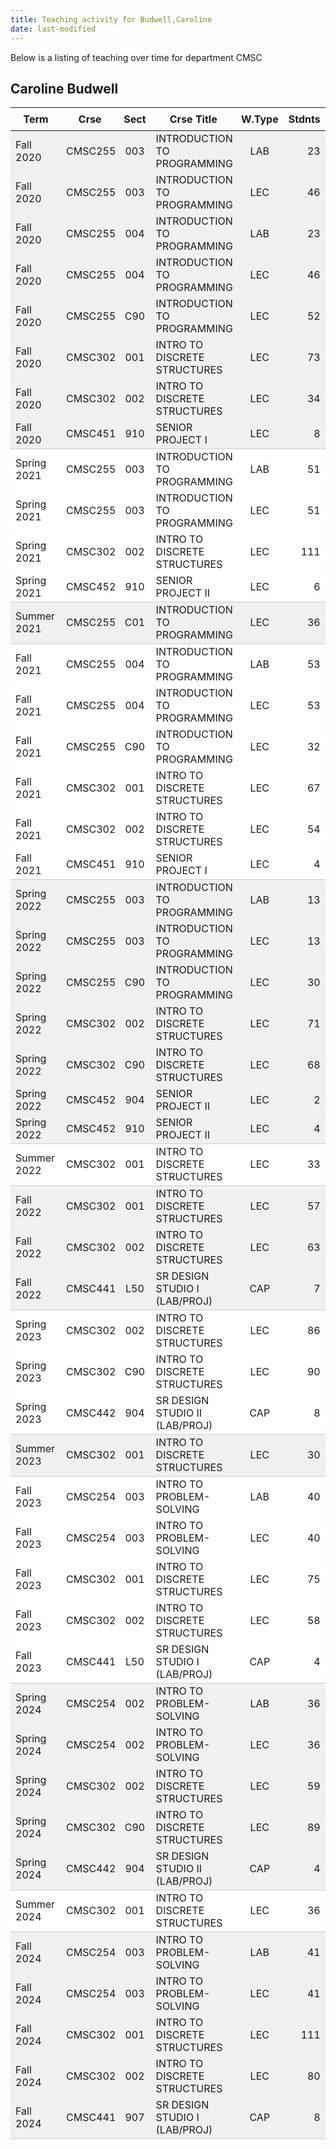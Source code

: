```yaml
---
title: Teaching activity for Budwell,Caroline
date: last-modified
---
```


Below is a listing of teaching over time for department CMSC


## Caroline Budwell

<style type="text/css">
#T_521f6 table {
  width: 100%;
  border-collapse: collapse;
}
#T_521f6 th {
  text-align: center;
  padding: 8px;
}
#T_521f6 td:nth-child(1) {
  padding-right: 10px;
  text-align: left;
}
#T_521f6 td:nth-child(2) {
  padding-right: 5px;
  text-align: left;
}
#T_521f6  td:nth-child(4) {
  padding-right: 5px;
  text-align: left;
}
#T_521f6 td:nth-child(3) {
  text-align: center;
}
#T_521f6  td:nth-child(5) {
  text-align: center;
}
#T_521f6 td:nth-child(6) {
  text-align: right;
}
#T_521f6  td:nth-child(7) {
  text-align: right;
}
#T_521f6_row0_col0, #T_521f6_row0_col1, #T_521f6_row0_col2, #T_521f6_row0_col3, #T_521f6_row0_col4, #T_521f6_row0_col5, #T_521f6_row0_col6, #T_521f6_row1_col0, #T_521f6_row1_col1, #T_521f6_row1_col2, #T_521f6_row1_col3, #T_521f6_row1_col4, #T_521f6_row1_col5, #T_521f6_row1_col6, #T_521f6_row2_col0, #T_521f6_row2_col1, #T_521f6_row2_col2, #T_521f6_row2_col3, #T_521f6_row2_col4, #T_521f6_row2_col5, #T_521f6_row2_col6, #T_521f6_row3_col0, #T_521f6_row3_col1, #T_521f6_row3_col2, #T_521f6_row3_col3, #T_521f6_row3_col4, #T_521f6_row3_col5, #T_521f6_row3_col6, #T_521f6_row4_col0, #T_521f6_row4_col1, #T_521f6_row4_col2, #T_521f6_row4_col3, #T_521f6_row4_col4, #T_521f6_row4_col5, #T_521f6_row4_col6, #T_521f6_row5_col0, #T_521f6_row5_col1, #T_521f6_row5_col2, #T_521f6_row5_col3, #T_521f6_row5_col4, #T_521f6_row5_col5, #T_521f6_row5_col6, #T_521f6_row6_col0, #T_521f6_row6_col1, #T_521f6_row6_col2, #T_521f6_row6_col3, #T_521f6_row6_col4, #T_521f6_row6_col5, #T_521f6_row6_col6, #T_521f6_row19_col0, #T_521f6_row19_col1, #T_521f6_row19_col2, #T_521f6_row19_col3, #T_521f6_row19_col4, #T_521f6_row19_col5, #T_521f6_row19_col6, #T_521f6_row20_col0, #T_521f6_row20_col1, #T_521f6_row20_col2, #T_521f6_row20_col3, #T_521f6_row20_col4, #T_521f6_row20_col5, #T_521f6_row20_col6, #T_521f6_row21_col0, #T_521f6_row21_col1, #T_521f6_row21_col2, #T_521f6_row21_col3, #T_521f6_row21_col4, #T_521f6_row21_col5, #T_521f6_row21_col6, #T_521f6_row22_col0, #T_521f6_row22_col1, #T_521f6_row22_col2, #T_521f6_row22_col3, #T_521f6_row22_col4, #T_521f6_row22_col5, #T_521f6_row22_col6, #T_521f6_row23_col0, #T_521f6_row23_col1, #T_521f6_row23_col2, #T_521f6_row23_col3, #T_521f6_row23_col4, #T_521f6_row23_col5, #T_521f6_row23_col6, #T_521f6_row24_col0, #T_521f6_row24_col1, #T_521f6_row24_col2, #T_521f6_row24_col3, #T_521f6_row24_col4, #T_521f6_row24_col5, #T_521f6_row24_col6, #T_521f6_row27_col0, #T_521f6_row27_col1, #T_521f6_row27_col2, #T_521f6_row27_col3, #T_521f6_row27_col4, #T_521f6_row27_col5, #T_521f6_row27_col6, #T_521f6_row28_col0, #T_521f6_row28_col1, #T_521f6_row28_col2, #T_521f6_row28_col3, #T_521f6_row28_col4, #T_521f6_row28_col5, #T_521f6_row28_col6, #T_521f6_row39_col0, #T_521f6_row39_col1, #T_521f6_row39_col2, #T_521f6_row39_col3, #T_521f6_row39_col4, #T_521f6_row39_col5, #T_521f6_row39_col6, #T_521f6_row40_col0, #T_521f6_row40_col1, #T_521f6_row40_col2, #T_521f6_row40_col3, #T_521f6_row40_col4, #T_521f6_row40_col5, #T_521f6_row40_col6, #T_521f6_row41_col0, #T_521f6_row41_col1, #T_521f6_row41_col2, #T_521f6_row41_col3, #T_521f6_row41_col4, #T_521f6_row41_col5, #T_521f6_row41_col6, #T_521f6_row42_col0, #T_521f6_row42_col1, #T_521f6_row42_col2, #T_521f6_row42_col3, #T_521f6_row42_col4, #T_521f6_row42_col5, #T_521f6_row42_col6, #T_521f6_row45_col0, #T_521f6_row45_col1, #T_521f6_row45_col2, #T_521f6_row45_col3, #T_521f6_row45_col4, #T_521f6_row45_col5, #T_521f6_row45_col6, #T_521f6_row46_col0, #T_521f6_row46_col1, #T_521f6_row46_col2, #T_521f6_row46_col3, #T_521f6_row46_col4, #T_521f6_row46_col5, #T_521f6_row46_col6, #T_521f6_row47_col0, #T_521f6_row47_col1, #T_521f6_row47_col2, #T_521f6_row47_col3, #T_521f6_row47_col4, #T_521f6_row47_col5, #T_521f6_row47_col6, #T_521f6_row48_col0, #T_521f6_row48_col1, #T_521f6_row48_col2, #T_521f6_row48_col3, #T_521f6_row48_col4, #T_521f6_row48_col5, #T_521f6_row48_col6 {
  background-color: #f0f0f0;
  border-bottom: none;
}
#T_521f6_row7_col0, #T_521f6_row7_col1, #T_521f6_row7_col2, #T_521f6_row7_col3, #T_521f6_row7_col4, #T_521f6_row7_col5, #T_521f6_row7_col6, #T_521f6_row12_col0, #T_521f6_row12_col1, #T_521f6_row12_col2, #T_521f6_row12_col3, #T_521f6_row12_col4, #T_521f6_row12_col5, #T_521f6_row12_col6, #T_521f6_row25_col0, #T_521f6_row25_col1, #T_521f6_row25_col2, #T_521f6_row25_col3, #T_521f6_row25_col4, #T_521f6_row25_col5, #T_521f6_row25_col6, #T_521f6_row29_col0, #T_521f6_row29_col1, #T_521f6_row29_col2, #T_521f6_row29_col3, #T_521f6_row29_col4, #T_521f6_row29_col5, #T_521f6_row29_col6, #T_521f6_row33_col0, #T_521f6_row33_col1, #T_521f6_row33_col2, #T_521f6_row33_col3, #T_521f6_row33_col4, #T_521f6_row33_col5, #T_521f6_row33_col6, #T_521f6_row43_col0, #T_521f6_row43_col1, #T_521f6_row43_col2, #T_521f6_row43_col3, #T_521f6_row43_col4, #T_521f6_row43_col5, #T_521f6_row43_col6, #T_521f6_row49_col0, #T_521f6_row49_col1, #T_521f6_row49_col2, #T_521f6_row49_col3, #T_521f6_row49_col4, #T_521f6_row49_col5, #T_521f6_row49_col6 {
  background-color: #f0f0f0;
  border-bottom: 1px solid #ccc;
}
#T_521f6_row8_col0, #T_521f6_row8_col1, #T_521f6_row8_col2, #T_521f6_row8_col3, #T_521f6_row8_col4, #T_521f6_row8_col5, #T_521f6_row8_col6, #T_521f6_row9_col0, #T_521f6_row9_col1, #T_521f6_row9_col2, #T_521f6_row9_col3, #T_521f6_row9_col4, #T_521f6_row9_col5, #T_521f6_row9_col6, #T_521f6_row10_col0, #T_521f6_row10_col1, #T_521f6_row10_col2, #T_521f6_row10_col3, #T_521f6_row10_col4, #T_521f6_row10_col5, #T_521f6_row10_col6, #T_521f6_row13_col0, #T_521f6_row13_col1, #T_521f6_row13_col2, #T_521f6_row13_col3, #T_521f6_row13_col4, #T_521f6_row13_col5, #T_521f6_row13_col6, #T_521f6_row14_col0, #T_521f6_row14_col1, #T_521f6_row14_col2, #T_521f6_row14_col3, #T_521f6_row14_col4, #T_521f6_row14_col5, #T_521f6_row14_col6, #T_521f6_row15_col0, #T_521f6_row15_col1, #T_521f6_row15_col2, #T_521f6_row15_col3, #T_521f6_row15_col4, #T_521f6_row15_col5, #T_521f6_row15_col6, #T_521f6_row16_col0, #T_521f6_row16_col1, #T_521f6_row16_col2, #T_521f6_row16_col3, #T_521f6_row16_col4, #T_521f6_row16_col5, #T_521f6_row16_col6, #T_521f6_row17_col0, #T_521f6_row17_col1, #T_521f6_row17_col2, #T_521f6_row17_col3, #T_521f6_row17_col4, #T_521f6_row17_col5, #T_521f6_row17_col6, #T_521f6_row30_col0, #T_521f6_row30_col1, #T_521f6_row30_col2, #T_521f6_row30_col3, #T_521f6_row30_col4, #T_521f6_row30_col5, #T_521f6_row30_col6, #T_521f6_row31_col0, #T_521f6_row31_col1, #T_521f6_row31_col2, #T_521f6_row31_col3, #T_521f6_row31_col4, #T_521f6_row31_col5, #T_521f6_row31_col6, #T_521f6_row34_col0, #T_521f6_row34_col1, #T_521f6_row34_col2, #T_521f6_row34_col3, #T_521f6_row34_col4, #T_521f6_row34_col5, #T_521f6_row34_col6, #T_521f6_row35_col0, #T_521f6_row35_col1, #T_521f6_row35_col2, #T_521f6_row35_col3, #T_521f6_row35_col4, #T_521f6_row35_col5, #T_521f6_row35_col6, #T_521f6_row36_col0, #T_521f6_row36_col1, #T_521f6_row36_col2, #T_521f6_row36_col3, #T_521f6_row36_col4, #T_521f6_row36_col5, #T_521f6_row36_col6, #T_521f6_row37_col0, #T_521f6_row37_col1, #T_521f6_row37_col2, #T_521f6_row37_col3, #T_521f6_row37_col4, #T_521f6_row37_col5, #T_521f6_row37_col6 {
  background-color: #ffffff;
  border-bottom: none;
}
#T_521f6_row11_col0, #T_521f6_row11_col1, #T_521f6_row11_col2, #T_521f6_row11_col3, #T_521f6_row11_col4, #T_521f6_row11_col5, #T_521f6_row11_col6, #T_521f6_row18_col0, #T_521f6_row18_col1, #T_521f6_row18_col2, #T_521f6_row18_col3, #T_521f6_row18_col4, #T_521f6_row18_col5, #T_521f6_row18_col6, #T_521f6_row26_col0, #T_521f6_row26_col1, #T_521f6_row26_col2, #T_521f6_row26_col3, #T_521f6_row26_col4, #T_521f6_row26_col5, #T_521f6_row26_col6, #T_521f6_row32_col0, #T_521f6_row32_col1, #T_521f6_row32_col2, #T_521f6_row32_col3, #T_521f6_row32_col4, #T_521f6_row32_col5, #T_521f6_row32_col6, #T_521f6_row38_col0, #T_521f6_row38_col1, #T_521f6_row38_col2, #T_521f6_row38_col3, #T_521f6_row38_col4, #T_521f6_row38_col5, #T_521f6_row38_col6, #T_521f6_row44_col0, #T_521f6_row44_col1, #T_521f6_row44_col2, #T_521f6_row44_col3, #T_521f6_row44_col4, #T_521f6_row44_col5, #T_521f6_row44_col6 {
  background-color: #ffffff;
  border-bottom: 1px solid #ccc;
}
</style>
<table id="T_521f6">
  <thead>
    <tr>
      <th id="T_521f6_level0_col0" class="col_heading level0 col0" >Term</th>
      <th id="T_521f6_level0_col1" class="col_heading level0 col1" >Crse</th>
      <th id="T_521f6_level0_col2" class="col_heading level0 col2" >Sect</th>
      <th id="T_521f6_level0_col3" class="col_heading level0 col3" >Crse Title</th>
      <th id="T_521f6_level0_col4" class="col_heading level0 col4" >W.Type</th>
      <th id="T_521f6_level0_col5" class="col_heading level0 col5" >Stdnts</th>
      <th id="T_521f6_level0_col6" class="col_heading level0 col6" >Hours</th>
    </tr>
  </thead>
  <tbody>
    <tr>
      <td id="T_521f6_row0_col0" class="data row0 col0" >Fall 2020</td>
      <td id="T_521f6_row0_col1" class="data row0 col1" >CMSC255</td>
      <td id="T_521f6_row0_col2" class="data row0 col2" >003</td>
      <td id="T_521f6_row0_col3" class="data row0 col3" >INTRODUCTION TO PROGRAMMING</td>
      <td id="T_521f6_row0_col4" class="data row0 col4" >LAB</td>
      <td id="T_521f6_row0_col5" class="data row0 col5" >23</td>
      <td id="T_521f6_row0_col6" class="data row0 col6" >31</td>
    </tr>
    <tr>
      <td id="T_521f6_row1_col0" class="data row1 col0" >Fall 2020</td>
      <td id="T_521f6_row1_col1" class="data row1 col1" >CMSC255</td>
      <td id="T_521f6_row1_col2" class="data row1 col2" >003</td>
      <td id="T_521f6_row1_col3" class="data row1 col3" >INTRODUCTION TO PROGRAMMING</td>
      <td id="T_521f6_row1_col4" class="data row1 col4" >LEC</td>
      <td id="T_521f6_row1_col5" class="data row1 col5" >46</td>
      <td id="T_521f6_row1_col6" class="data row1 col6" >61</td>
    </tr>
    <tr>
      <td id="T_521f6_row2_col0" class="data row2 col0" >Fall 2020</td>
      <td id="T_521f6_row2_col1" class="data row2 col1" >CMSC255</td>
      <td id="T_521f6_row2_col2" class="data row2 col2" >004</td>
      <td id="T_521f6_row2_col3" class="data row2 col3" >INTRODUCTION TO PROGRAMMING</td>
      <td id="T_521f6_row2_col4" class="data row2 col4" >LAB</td>
      <td id="T_521f6_row2_col5" class="data row2 col5" >23</td>
      <td id="T_521f6_row2_col6" class="data row2 col6" >31</td>
    </tr>
    <tr>
      <td id="T_521f6_row3_col0" class="data row3 col0" >Fall 2020</td>
      <td id="T_521f6_row3_col1" class="data row3 col1" >CMSC255</td>
      <td id="T_521f6_row3_col2" class="data row3 col2" >004</td>
      <td id="T_521f6_row3_col3" class="data row3 col3" >INTRODUCTION TO PROGRAMMING</td>
      <td id="T_521f6_row3_col4" class="data row3 col4" >LEC</td>
      <td id="T_521f6_row3_col5" class="data row3 col5" >46</td>
      <td id="T_521f6_row3_col6" class="data row3 col6" >61</td>
    </tr>
    <tr>
      <td id="T_521f6_row4_col0" class="data row4 col0" >Fall 2020</td>
      <td id="T_521f6_row4_col1" class="data row4 col1" >CMSC255</td>
      <td id="T_521f6_row4_col2" class="data row4 col2" >C90</td>
      <td id="T_521f6_row4_col3" class="data row4 col3" >INTRODUCTION TO PROGRAMMING</td>
      <td id="T_521f6_row4_col4" class="data row4 col4" >LEC</td>
      <td id="T_521f6_row4_col5" class="data row4 col5" >52</td>
      <td id="T_521f6_row4_col6" class="data row4 col6" >208</td>
    </tr>
    <tr>
      <td id="T_521f6_row5_col0" class="data row5 col0" >Fall 2020</td>
      <td id="T_521f6_row5_col1" class="data row5 col1" >CMSC302</td>
      <td id="T_521f6_row5_col2" class="data row5 col2" >001</td>
      <td id="T_521f6_row5_col3" class="data row5 col3" >INTRO TO DISCRETE STRUCTURES</td>
      <td id="T_521f6_row5_col4" class="data row5 col4" >LEC</td>
      <td id="T_521f6_row5_col5" class="data row5 col5" >73</td>
      <td id="T_521f6_row5_col6" class="data row5 col6" >219</td>
    </tr>
    <tr>
      <td id="T_521f6_row6_col0" class="data row6 col0" >Fall 2020</td>
      <td id="T_521f6_row6_col1" class="data row6 col1" >CMSC302</td>
      <td id="T_521f6_row6_col2" class="data row6 col2" >002</td>
      <td id="T_521f6_row6_col3" class="data row6 col3" >INTRO TO DISCRETE STRUCTURES</td>
      <td id="T_521f6_row6_col4" class="data row6 col4" >LEC</td>
      <td id="T_521f6_row6_col5" class="data row6 col5" >34</td>
      <td id="T_521f6_row6_col6" class="data row6 col6" >102</td>
    </tr>
    <tr>
      <td id="T_521f6_row7_col0" class="data row7 col0" >Fall 2020</td>
      <td id="T_521f6_row7_col1" class="data row7 col1" >CMSC451</td>
      <td id="T_521f6_row7_col2" class="data row7 col2" >910</td>
      <td id="T_521f6_row7_col3" class="data row7 col3" >SENIOR PROJECT I</td>
      <td id="T_521f6_row7_col4" class="data row7 col4" >LEC</td>
      <td id="T_521f6_row7_col5" class="data row7 col5" >8</td>
      <td id="T_521f6_row7_col6" class="data row7 col6" >24</td>
    </tr>
    <tr>
      <td id="T_521f6_row8_col0" class="data row8 col0" >Spring 2021</td>
      <td id="T_521f6_row8_col1" class="data row8 col1" >CMSC255</td>
      <td id="T_521f6_row8_col2" class="data row8 col2" >003</td>
      <td id="T_521f6_row8_col3" class="data row8 col3" >INTRODUCTION TO PROGRAMMING</td>
      <td id="T_521f6_row8_col4" class="data row8 col4" >LAB</td>
      <td id="T_521f6_row8_col5" class="data row8 col5" >51</td>
      <td id="T_521f6_row8_col6" class="data row8 col6" >102</td>
    </tr>
    <tr>
      <td id="T_521f6_row9_col0" class="data row9 col0" >Spring 2021</td>
      <td id="T_521f6_row9_col1" class="data row9 col1" >CMSC255</td>
      <td id="T_521f6_row9_col2" class="data row9 col2" >003</td>
      <td id="T_521f6_row9_col3" class="data row9 col3" >INTRODUCTION TO PROGRAMMING</td>
      <td id="T_521f6_row9_col4" class="data row9 col4" >LEC</td>
      <td id="T_521f6_row9_col5" class="data row9 col5" >51</td>
      <td id="T_521f6_row9_col6" class="data row9 col6" >102</td>
    </tr>
    <tr>
      <td id="T_521f6_row10_col0" class="data row10 col0" >Spring 2021</td>
      <td id="T_521f6_row10_col1" class="data row10 col1" >CMSC302</td>
      <td id="T_521f6_row10_col2" class="data row10 col2" >002</td>
      <td id="T_521f6_row10_col3" class="data row10 col3" >INTRO TO DISCRETE STRUCTURES</td>
      <td id="T_521f6_row10_col4" class="data row10 col4" >LEC</td>
      <td id="T_521f6_row10_col5" class="data row10 col5" >111</td>
      <td id="T_521f6_row10_col6" class="data row10 col6" >333</td>
    </tr>
    <tr>
      <td id="T_521f6_row11_col0" class="data row11 col0" >Spring 2021</td>
      <td id="T_521f6_row11_col1" class="data row11 col1" >CMSC452</td>
      <td id="T_521f6_row11_col2" class="data row11 col2" >910</td>
      <td id="T_521f6_row11_col3" class="data row11 col3" >SENIOR PROJECT II</td>
      <td id="T_521f6_row11_col4" class="data row11 col4" >LEC</td>
      <td id="T_521f6_row11_col5" class="data row11 col5" >6</td>
      <td id="T_521f6_row11_col6" class="data row11 col6" >18</td>
    </tr>
    <tr>
      <td id="T_521f6_row12_col0" class="data row12 col0" >Summer 2021</td>
      <td id="T_521f6_row12_col1" class="data row12 col1" >CMSC255</td>
      <td id="T_521f6_row12_col2" class="data row12 col2" >C01</td>
      <td id="T_521f6_row12_col3" class="data row12 col3" >INTRODUCTION TO PROGRAMMING</td>
      <td id="T_521f6_row12_col4" class="data row12 col4" >LEC</td>
      <td id="T_521f6_row12_col5" class="data row12 col5" >36</td>
      <td id="T_521f6_row12_col6" class="data row12 col6" >144</td>
    </tr>
    <tr>
      <td id="T_521f6_row13_col0" class="data row13 col0" >Fall 2021</td>
      <td id="T_521f6_row13_col1" class="data row13 col1" >CMSC255</td>
      <td id="T_521f6_row13_col2" class="data row13 col2" >004</td>
      <td id="T_521f6_row13_col3" class="data row13 col3" >INTRODUCTION TO PROGRAMMING</td>
      <td id="T_521f6_row13_col4" class="data row13 col4" >LAB</td>
      <td id="T_521f6_row13_col5" class="data row13 col5" >53</td>
      <td id="T_521f6_row13_col6" class="data row13 col6" >106</td>
    </tr>
    <tr>
      <td id="T_521f6_row14_col0" class="data row14 col0" >Fall 2021</td>
      <td id="T_521f6_row14_col1" class="data row14 col1" >CMSC255</td>
      <td id="T_521f6_row14_col2" class="data row14 col2" >004</td>
      <td id="T_521f6_row14_col3" class="data row14 col3" >INTRODUCTION TO PROGRAMMING</td>
      <td id="T_521f6_row14_col4" class="data row14 col4" >LEC</td>
      <td id="T_521f6_row14_col5" class="data row14 col5" >53</td>
      <td id="T_521f6_row14_col6" class="data row14 col6" >106</td>
    </tr>
    <tr>
      <td id="T_521f6_row15_col0" class="data row15 col0" >Fall 2021</td>
      <td id="T_521f6_row15_col1" class="data row15 col1" >CMSC255</td>
      <td id="T_521f6_row15_col2" class="data row15 col2" >C90</td>
      <td id="T_521f6_row15_col3" class="data row15 col3" >INTRODUCTION TO PROGRAMMING</td>
      <td id="T_521f6_row15_col4" class="data row15 col4" >LEC</td>
      <td id="T_521f6_row15_col5" class="data row15 col5" >32</td>
      <td id="T_521f6_row15_col6" class="data row15 col6" >128</td>
    </tr>
    <tr>
      <td id="T_521f6_row16_col0" class="data row16 col0" >Fall 2021</td>
      <td id="T_521f6_row16_col1" class="data row16 col1" >CMSC302</td>
      <td id="T_521f6_row16_col2" class="data row16 col2" >001</td>
      <td id="T_521f6_row16_col3" class="data row16 col3" >INTRO TO DISCRETE STRUCTURES</td>
      <td id="T_521f6_row16_col4" class="data row16 col4" >LEC</td>
      <td id="T_521f6_row16_col5" class="data row16 col5" >67</td>
      <td id="T_521f6_row16_col6" class="data row16 col6" >201</td>
    </tr>
    <tr>
      <td id="T_521f6_row17_col0" class="data row17 col0" >Fall 2021</td>
      <td id="T_521f6_row17_col1" class="data row17 col1" >CMSC302</td>
      <td id="T_521f6_row17_col2" class="data row17 col2" >002</td>
      <td id="T_521f6_row17_col3" class="data row17 col3" >INTRO TO DISCRETE STRUCTURES</td>
      <td id="T_521f6_row17_col4" class="data row17 col4" >LEC</td>
      <td id="T_521f6_row17_col5" class="data row17 col5" >54</td>
      <td id="T_521f6_row17_col6" class="data row17 col6" >162</td>
    </tr>
    <tr>
      <td id="T_521f6_row18_col0" class="data row18 col0" >Fall 2021</td>
      <td id="T_521f6_row18_col1" class="data row18 col1" >CMSC451</td>
      <td id="T_521f6_row18_col2" class="data row18 col2" >910</td>
      <td id="T_521f6_row18_col3" class="data row18 col3" >SENIOR PROJECT I</td>
      <td id="T_521f6_row18_col4" class="data row18 col4" >LEC</td>
      <td id="T_521f6_row18_col5" class="data row18 col5" >4</td>
      <td id="T_521f6_row18_col6" class="data row18 col6" >12</td>
    </tr>
    <tr>
      <td id="T_521f6_row19_col0" class="data row19 col0" >Spring 2022</td>
      <td id="T_521f6_row19_col1" class="data row19 col1" >CMSC255</td>
      <td id="T_521f6_row19_col2" class="data row19 col2" >003</td>
      <td id="T_521f6_row19_col3" class="data row19 col3" >INTRODUCTION TO PROGRAMMING</td>
      <td id="T_521f6_row19_col4" class="data row19 col4" >LAB</td>
      <td id="T_521f6_row19_col5" class="data row19 col5" >13</td>
      <td id="T_521f6_row19_col6" class="data row19 col6" >26</td>
    </tr>
    <tr>
      <td id="T_521f6_row20_col0" class="data row20 col0" >Spring 2022</td>
      <td id="T_521f6_row20_col1" class="data row20 col1" >CMSC255</td>
      <td id="T_521f6_row20_col2" class="data row20 col2" >003</td>
      <td id="T_521f6_row20_col3" class="data row20 col3" >INTRODUCTION TO PROGRAMMING</td>
      <td id="T_521f6_row20_col4" class="data row20 col4" >LEC</td>
      <td id="T_521f6_row20_col5" class="data row20 col5" >13</td>
      <td id="T_521f6_row20_col6" class="data row20 col6" >26</td>
    </tr>
    <tr>
      <td id="T_521f6_row21_col0" class="data row21 col0" >Spring 2022</td>
      <td id="T_521f6_row21_col1" class="data row21 col1" >CMSC255</td>
      <td id="T_521f6_row21_col2" class="data row21 col2" >C90</td>
      <td id="T_521f6_row21_col3" class="data row21 col3" >INTRODUCTION TO PROGRAMMING</td>
      <td id="T_521f6_row21_col4" class="data row21 col4" >LEC</td>
      <td id="T_521f6_row21_col5" class="data row21 col5" >30</td>
      <td id="T_521f6_row21_col6" class="data row21 col6" >120</td>
    </tr>
    <tr>
      <td id="T_521f6_row22_col0" class="data row22 col0" >Spring 2022</td>
      <td id="T_521f6_row22_col1" class="data row22 col1" >CMSC302</td>
      <td id="T_521f6_row22_col2" class="data row22 col2" >002</td>
      <td id="T_521f6_row22_col3" class="data row22 col3" >INTRO TO DISCRETE STRUCTURES</td>
      <td id="T_521f6_row22_col4" class="data row22 col4" >LEC</td>
      <td id="T_521f6_row22_col5" class="data row22 col5" >71</td>
      <td id="T_521f6_row22_col6" class="data row22 col6" >213</td>
    </tr>
    <tr>
      <td id="T_521f6_row23_col0" class="data row23 col0" >Spring 2022</td>
      <td id="T_521f6_row23_col1" class="data row23 col1" >CMSC302</td>
      <td id="T_521f6_row23_col2" class="data row23 col2" >C90</td>
      <td id="T_521f6_row23_col3" class="data row23 col3" >INTRO TO DISCRETE STRUCTURES</td>
      <td id="T_521f6_row23_col4" class="data row23 col4" >LEC</td>
      <td id="T_521f6_row23_col5" class="data row23 col5" >68</td>
      <td id="T_521f6_row23_col6" class="data row23 col6" >204</td>
    </tr>
    <tr>
      <td id="T_521f6_row24_col0" class="data row24 col0" >Spring 2022</td>
      <td id="T_521f6_row24_col1" class="data row24 col1" >CMSC452</td>
      <td id="T_521f6_row24_col2" class="data row24 col2" >904</td>
      <td id="T_521f6_row24_col3" class="data row24 col3" >SENIOR PROJECT II</td>
      <td id="T_521f6_row24_col4" class="data row24 col4" >LEC</td>
      <td id="T_521f6_row24_col5" class="data row24 col5" >2</td>
      <td id="T_521f6_row24_col6" class="data row24 col6" >6</td>
    </tr>
    <tr>
      <td id="T_521f6_row25_col0" class="data row25 col0" >Spring 2022</td>
      <td id="T_521f6_row25_col1" class="data row25 col1" >CMSC452</td>
      <td id="T_521f6_row25_col2" class="data row25 col2" >910</td>
      <td id="T_521f6_row25_col3" class="data row25 col3" >SENIOR PROJECT II</td>
      <td id="T_521f6_row25_col4" class="data row25 col4" >LEC</td>
      <td id="T_521f6_row25_col5" class="data row25 col5" >4</td>
      <td id="T_521f6_row25_col6" class="data row25 col6" >12</td>
    </tr>
    <tr>
      <td id="T_521f6_row26_col0" class="data row26 col0" >Summer 2022</td>
      <td id="T_521f6_row26_col1" class="data row26 col1" >CMSC302</td>
      <td id="T_521f6_row26_col2" class="data row26 col2" >001</td>
      <td id="T_521f6_row26_col3" class="data row26 col3" >INTRO TO DISCRETE STRUCTURES</td>
      <td id="T_521f6_row26_col4" class="data row26 col4" >LEC</td>
      <td id="T_521f6_row26_col5" class="data row26 col5" >33</td>
      <td id="T_521f6_row26_col6" class="data row26 col6" >99</td>
    </tr>
    <tr>
      <td id="T_521f6_row27_col0" class="data row27 col0" >Fall 2022</td>
      <td id="T_521f6_row27_col1" class="data row27 col1" >CMSC302</td>
      <td id="T_521f6_row27_col2" class="data row27 col2" >001</td>
      <td id="T_521f6_row27_col3" class="data row27 col3" >INTRO TO DISCRETE STRUCTURES</td>
      <td id="T_521f6_row27_col4" class="data row27 col4" >LEC</td>
      <td id="T_521f6_row27_col5" class="data row27 col5" >57</td>
      <td id="T_521f6_row27_col6" class="data row27 col6" >171</td>
    </tr>
    <tr>
      <td id="T_521f6_row28_col0" class="data row28 col0" >Fall 2022</td>
      <td id="T_521f6_row28_col1" class="data row28 col1" >CMSC302</td>
      <td id="T_521f6_row28_col2" class="data row28 col2" >002</td>
      <td id="T_521f6_row28_col3" class="data row28 col3" >INTRO TO DISCRETE STRUCTURES</td>
      <td id="T_521f6_row28_col4" class="data row28 col4" >LEC</td>
      <td id="T_521f6_row28_col5" class="data row28 col5" >63</td>
      <td id="T_521f6_row28_col6" class="data row28 col6" >189</td>
    </tr>
    <tr>
      <td id="T_521f6_row29_col0" class="data row29 col0" >Fall 2022</td>
      <td id="T_521f6_row29_col1" class="data row29 col1" >CMSC441</td>
      <td id="T_521f6_row29_col2" class="data row29 col2" >L50</td>
      <td id="T_521f6_row29_col3" class="data row29 col3" >SR DESIGN STUDIO I (LAB/PROJ)</td>
      <td id="T_521f6_row29_col4" class="data row29 col4" >CAP</td>
      <td id="T_521f6_row29_col5" class="data row29 col5" >7</td>
      <td id="T_521f6_row29_col6" class="data row29 col6" >14</td>
    </tr>
    <tr>
      <td id="T_521f6_row30_col0" class="data row30 col0" >Spring 2023</td>
      <td id="T_521f6_row30_col1" class="data row30 col1" >CMSC302</td>
      <td id="T_521f6_row30_col2" class="data row30 col2" >002</td>
      <td id="T_521f6_row30_col3" class="data row30 col3" >INTRO TO DISCRETE STRUCTURES</td>
      <td id="T_521f6_row30_col4" class="data row30 col4" >LEC</td>
      <td id="T_521f6_row30_col5" class="data row30 col5" >86</td>
      <td id="T_521f6_row30_col6" class="data row30 col6" >258</td>
    </tr>
    <tr>
      <td id="T_521f6_row31_col0" class="data row31 col0" >Spring 2023</td>
      <td id="T_521f6_row31_col1" class="data row31 col1" >CMSC302</td>
      <td id="T_521f6_row31_col2" class="data row31 col2" >C90</td>
      <td id="T_521f6_row31_col3" class="data row31 col3" >INTRO TO DISCRETE STRUCTURES</td>
      <td id="T_521f6_row31_col4" class="data row31 col4" >LEC</td>
      <td id="T_521f6_row31_col5" class="data row31 col5" >90</td>
      <td id="T_521f6_row31_col6" class="data row31 col6" >270</td>
    </tr>
    <tr>
      <td id="T_521f6_row32_col0" class="data row32 col0" >Spring 2023</td>
      <td id="T_521f6_row32_col1" class="data row32 col1" >CMSC442</td>
      <td id="T_521f6_row32_col2" class="data row32 col2" >904</td>
      <td id="T_521f6_row32_col3" class="data row32 col3" >SR DESIGN STUDIO II (LAB/PROJ)</td>
      <td id="T_521f6_row32_col4" class="data row32 col4" >CAP</td>
      <td id="T_521f6_row32_col5" class="data row32 col5" >8</td>
      <td id="T_521f6_row32_col6" class="data row32 col6" >16</td>
    </tr>
    <tr>
      <td id="T_521f6_row33_col0" class="data row33 col0" >Summer 2023</td>
      <td id="T_521f6_row33_col1" class="data row33 col1" >CMSC302</td>
      <td id="T_521f6_row33_col2" class="data row33 col2" >001</td>
      <td id="T_521f6_row33_col3" class="data row33 col3" >INTRO TO DISCRETE STRUCTURES</td>
      <td id="T_521f6_row33_col4" class="data row33 col4" >LEC</td>
      <td id="T_521f6_row33_col5" class="data row33 col5" >30</td>
      <td id="T_521f6_row33_col6" class="data row33 col6" >90</td>
    </tr>
    <tr>
      <td id="T_521f6_row34_col0" class="data row34 col0" >Fall 2023</td>
      <td id="T_521f6_row34_col1" class="data row34 col1" >CMSC254</td>
      <td id="T_521f6_row34_col2" class="data row34 col2" >003</td>
      <td id="T_521f6_row34_col3" class="data row34 col3" >INTRO TO PROBLEM-SOLVING</td>
      <td id="T_521f6_row34_col4" class="data row34 col4" >LAB</td>
      <td id="T_521f6_row34_col5" class="data row34 col5" >40</td>
      <td id="T_521f6_row34_col6" class="data row34 col6" >80</td>
    </tr>
    <tr>
      <td id="T_521f6_row35_col0" class="data row35 col0" >Fall 2023</td>
      <td id="T_521f6_row35_col1" class="data row35 col1" >CMSC254</td>
      <td id="T_521f6_row35_col2" class="data row35 col2" >003</td>
      <td id="T_521f6_row35_col3" class="data row35 col3" >INTRO TO PROBLEM-SOLVING</td>
      <td id="T_521f6_row35_col4" class="data row35 col4" >LEC</td>
      <td id="T_521f6_row35_col5" class="data row35 col5" >40</td>
      <td id="T_521f6_row35_col6" class="data row35 col6" >80</td>
    </tr>
    <tr>
      <td id="T_521f6_row36_col0" class="data row36 col0" >Fall 2023</td>
      <td id="T_521f6_row36_col1" class="data row36 col1" >CMSC302</td>
      <td id="T_521f6_row36_col2" class="data row36 col2" >001</td>
      <td id="T_521f6_row36_col3" class="data row36 col3" >INTRO TO DISCRETE STRUCTURES</td>
      <td id="T_521f6_row36_col4" class="data row36 col4" >LEC</td>
      <td id="T_521f6_row36_col5" class="data row36 col5" >75</td>
      <td id="T_521f6_row36_col6" class="data row36 col6" >225</td>
    </tr>
    <tr>
      <td id="T_521f6_row37_col0" class="data row37 col0" >Fall 2023</td>
      <td id="T_521f6_row37_col1" class="data row37 col1" >CMSC302</td>
      <td id="T_521f6_row37_col2" class="data row37 col2" >002</td>
      <td id="T_521f6_row37_col3" class="data row37 col3" >INTRO TO DISCRETE STRUCTURES</td>
      <td id="T_521f6_row37_col4" class="data row37 col4" >LEC</td>
      <td id="T_521f6_row37_col5" class="data row37 col5" >58</td>
      <td id="T_521f6_row37_col6" class="data row37 col6" >174</td>
    </tr>
    <tr>
      <td id="T_521f6_row38_col0" class="data row38 col0" >Fall 2023</td>
      <td id="T_521f6_row38_col1" class="data row38 col1" >CMSC441</td>
      <td id="T_521f6_row38_col2" class="data row38 col2" >L50</td>
      <td id="T_521f6_row38_col3" class="data row38 col3" >SR DESIGN STUDIO I (LAB/PROJ)</td>
      <td id="T_521f6_row38_col4" class="data row38 col4" >CAP</td>
      <td id="T_521f6_row38_col5" class="data row38 col5" >4</td>
      <td id="T_521f6_row38_col6" class="data row38 col6" >8</td>
    </tr>
    <tr>
      <td id="T_521f6_row39_col0" class="data row39 col0" >Spring 2024</td>
      <td id="T_521f6_row39_col1" class="data row39 col1" >CMSC254</td>
      <td id="T_521f6_row39_col2" class="data row39 col2" >002</td>
      <td id="T_521f6_row39_col3" class="data row39 col3" >INTRO TO PROBLEM-SOLVING</td>
      <td id="T_521f6_row39_col4" class="data row39 col4" >LAB</td>
      <td id="T_521f6_row39_col5" class="data row39 col5" >36</td>
      <td id="T_521f6_row39_col6" class="data row39 col6" >72</td>
    </tr>
    <tr>
      <td id="T_521f6_row40_col0" class="data row40 col0" >Spring 2024</td>
      <td id="T_521f6_row40_col1" class="data row40 col1" >CMSC254</td>
      <td id="T_521f6_row40_col2" class="data row40 col2" >002</td>
      <td id="T_521f6_row40_col3" class="data row40 col3" >INTRO TO PROBLEM-SOLVING</td>
      <td id="T_521f6_row40_col4" class="data row40 col4" >LEC</td>
      <td id="T_521f6_row40_col5" class="data row40 col5" >36</td>
      <td id="T_521f6_row40_col6" class="data row40 col6" >72</td>
    </tr>
    <tr>
      <td id="T_521f6_row41_col0" class="data row41 col0" >Spring 2024</td>
      <td id="T_521f6_row41_col1" class="data row41 col1" >CMSC302</td>
      <td id="T_521f6_row41_col2" class="data row41 col2" >002</td>
      <td id="T_521f6_row41_col3" class="data row41 col3" >INTRO TO DISCRETE STRUCTURES</td>
      <td id="T_521f6_row41_col4" class="data row41 col4" >LEC</td>
      <td id="T_521f6_row41_col5" class="data row41 col5" >59</td>
      <td id="T_521f6_row41_col6" class="data row41 col6" >177</td>
    </tr>
    <tr>
      <td id="T_521f6_row42_col0" class="data row42 col0" >Spring 2024</td>
      <td id="T_521f6_row42_col1" class="data row42 col1" >CMSC302</td>
      <td id="T_521f6_row42_col2" class="data row42 col2" >C90</td>
      <td id="T_521f6_row42_col3" class="data row42 col3" >INTRO TO DISCRETE STRUCTURES</td>
      <td id="T_521f6_row42_col4" class="data row42 col4" >LEC</td>
      <td id="T_521f6_row42_col5" class="data row42 col5" >89</td>
      <td id="T_521f6_row42_col6" class="data row42 col6" >267</td>
    </tr>
    <tr>
      <td id="T_521f6_row43_col0" class="data row43 col0" >Spring 2024</td>
      <td id="T_521f6_row43_col1" class="data row43 col1" >CMSC442</td>
      <td id="T_521f6_row43_col2" class="data row43 col2" >904</td>
      <td id="T_521f6_row43_col3" class="data row43 col3" >SR DESIGN STUDIO II (LAB/PROJ)</td>
      <td id="T_521f6_row43_col4" class="data row43 col4" >CAP</td>
      <td id="T_521f6_row43_col5" class="data row43 col5" >4</td>
      <td id="T_521f6_row43_col6" class="data row43 col6" >8</td>
    </tr>
    <tr>
      <td id="T_521f6_row44_col0" class="data row44 col0" >Summer 2024</td>
      <td id="T_521f6_row44_col1" class="data row44 col1" >CMSC302</td>
      <td id="T_521f6_row44_col2" class="data row44 col2" >001</td>
      <td id="T_521f6_row44_col3" class="data row44 col3" >INTRO TO DISCRETE STRUCTURES</td>
      <td id="T_521f6_row44_col4" class="data row44 col4" >LEC</td>
      <td id="T_521f6_row44_col5" class="data row44 col5" >36</td>
      <td id="T_521f6_row44_col6" class="data row44 col6" >108</td>
    </tr>
    <tr>
      <td id="T_521f6_row45_col0" class="data row45 col0" >Fall 2024</td>
      <td id="T_521f6_row45_col1" class="data row45 col1" >CMSC254</td>
      <td id="T_521f6_row45_col2" class="data row45 col2" >003</td>
      <td id="T_521f6_row45_col3" class="data row45 col3" >INTRO TO PROBLEM-SOLVING</td>
      <td id="T_521f6_row45_col4" class="data row45 col4" >LAB</td>
      <td id="T_521f6_row45_col5" class="data row45 col5" >41</td>
      <td id="T_521f6_row45_col6" class="data row45 col6" >82</td>
    </tr>
    <tr>
      <td id="T_521f6_row46_col0" class="data row46 col0" >Fall 2024</td>
      <td id="T_521f6_row46_col1" class="data row46 col1" >CMSC254</td>
      <td id="T_521f6_row46_col2" class="data row46 col2" >003</td>
      <td id="T_521f6_row46_col3" class="data row46 col3" >INTRO TO PROBLEM-SOLVING</td>
      <td id="T_521f6_row46_col4" class="data row46 col4" >LEC</td>
      <td id="T_521f6_row46_col5" class="data row46 col5" >41</td>
      <td id="T_521f6_row46_col6" class="data row46 col6" >82</td>
    </tr>
    <tr>
      <td id="T_521f6_row47_col0" class="data row47 col0" >Fall 2024</td>
      <td id="T_521f6_row47_col1" class="data row47 col1" >CMSC302</td>
      <td id="T_521f6_row47_col2" class="data row47 col2" >001</td>
      <td id="T_521f6_row47_col3" class="data row47 col3" >INTRO TO DISCRETE STRUCTURES</td>
      <td id="T_521f6_row47_col4" class="data row47 col4" >LEC</td>
      <td id="T_521f6_row47_col5" class="data row47 col5" >111</td>
      <td id="T_521f6_row47_col6" class="data row47 col6" >333</td>
    </tr>
    <tr>
      <td id="T_521f6_row48_col0" class="data row48 col0" >Fall 2024</td>
      <td id="T_521f6_row48_col1" class="data row48 col1" >CMSC302</td>
      <td id="T_521f6_row48_col2" class="data row48 col2" >002</td>
      <td id="T_521f6_row48_col3" class="data row48 col3" >INTRO TO DISCRETE STRUCTURES</td>
      <td id="T_521f6_row48_col4" class="data row48 col4" >LEC</td>
      <td id="T_521f6_row48_col5" class="data row48 col5" >80</td>
      <td id="T_521f6_row48_col6" class="data row48 col6" >240</td>
    </tr>
    <tr>
      <td id="T_521f6_row49_col0" class="data row49 col0" >Fall 2024</td>
      <td id="T_521f6_row49_col1" class="data row49 col1" >CMSC441</td>
      <td id="T_521f6_row49_col2" class="data row49 col2" >907</td>
      <td id="T_521f6_row49_col3" class="data row49 col3" >SR DESIGN STUDIO I (LAB/PROJ)</td>
      <td id="T_521f6_row49_col4" class="data row49 col4" >CAP</td>
      <td id="T_521f6_row49_col5" class="data row49 col5" >8</td>
      <td id="T_521f6_row49_col6" class="data row49 col6" >16</td>
    </tr>
  </tbody>
</table>


